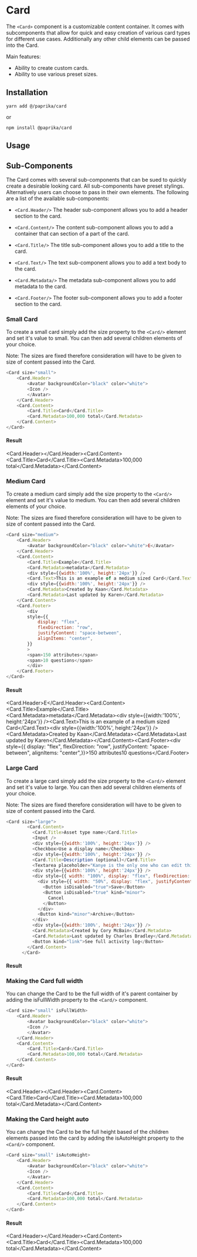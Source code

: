 
# Card

The `<Card>` component is a customizable content container. It comes with subcomponents that allow for quick and easy creation of various card types for different use cases. Additionally any other child elements can be passed into the Card.


Main features:

- Ability to create custom cards.
- Ability to use various preset sizes.

## Installation

```
yarn add @/paprika/card
```
or
```
npm install @paprika/card
```

## Usage

## Sub-Components

The Card comes with several sub-components that can be sued to quickly create a desirable looking card. All sub-components have preset stylings. Alternatively users can choose to pass in their own elements. The following are a list of the available sub-components:


- `<Card.Header/>`
The header sub-component allows you to add a header section to the card.

- `<Card.Content/>`
The content sub-component allows you to add a container that can section of a part of the card.

- `<Card.Title/>`
The title sub-component allows you to add a title to the card.

- `<Card.Text/>`
The text sub-component allows you to add a text body to the card.

- `<Card.Metadata/>`
The metadata sub-component allows you to add metadata to the card.

- `<Card.Footer/>`
The footer sub-component allows you to add a footer section to the card.

### Small Card

To create a small card simply add the size property to the `<Card/>` element and set it's value to small. You can then add several children elements of your choice.

Note: The sizes are fixed therefore consideration will have to be given to size of content passed into the Card.

```js
<Card size="small">
    <Card.Header>
        <Avatar backgroundColor="black" color="white">
        <Icon />
        </Avatar>
    </Card.Header>
    <Card.Content>
        <Card.Title>Card</Card.Title>
        <Card.Metadata>100,000 total</Card.Metadata>
    </Card.Content>
</Card>
```
#### Result

<Card size="small"><Card.Header><Avatar backgroundColor="black" color="white"><Icon /></Avatar></Card.Header><Card.Content><Card.Title>Card</Card.Title><Card.Metadata>100,000 total</Card.Metadata></Card.Content></Card>

### Medium Card

To create a medium card simply add the size property to the ```<Card/>``` element and set it's value to medium. You can then add several children elements of your choice.

Note: The sizes are fixed therefore consideration will have to be given to size of content passed into the Card.

```js
<Card size="medium">
    <Card.Header>
        <Avatar backgroundColor="black" color="white">E</Avatar>
    </Card.Header>
    <Card.Content>
        <Card.Title>Example</Card.Title>
        <Card.Metadata>metadata</Card.Metadata>
        <div style={{width:'100%', height:'24px'}} />
        <Card.Text>This is an example of a medium sized Card</Card.Text>
        <div style={{width:'100%', height:'24px'}} />
        <Card.Metadata>Created by Kaan</Card.Metadata>
        <Card.Metadata>Last updated by Karen</Card.Metadata>
    </Card.Content>
    <Card.Footer>
        <div
        style={{
            display: "flex",
            flexDirection: "row",
            justifyContent: "space-between",
            alignItems: "center",
        }}
        >
        <span>150 attributes</span>
        <span>10 questions</span>
        </div>
    </Card.Footer>
</Card>
```

#### Result

<Card size="medium"><Card.Header><Avatar backgroundColor="black" color="white">E</Avatar></Card.Header><Card.Content><Card.Title>Example</Card.Title><Card.Metadata>metadata</Card.Metadata><div style={{width:'100%', height:'24px'}} /><Card.Text>This is an example of a medium sized Card</Card.Text><div style={{width:'100%', height:'24px'}} /><Card.Metadata>Created by Kaan</Card.Metadata><Card.Metadata>Last updated by Karen</Card.Metadata></Card.Content><Card.Footer><div style={{ display: "flex", flexDirection: "row", justifyContent: "space-between", alignItems: "center",}}><span>150 attributes</span><span>10 questions</span></div></Card.Footer></Card>

### Large Card


To create a large card simply add the size property to the ```<Card/>``` element and set it's value to large. You can then add several children elements of your choice.

Note: The sizes are fixed therefore consideration will have to be given to size of content passed into the Card.

```js
<Card size="large">
        <Card.Content>
          <Card.Title>Asset type name</Card.Title>
          <Input />
          <div style={{width:'100%', height:'24px'}} />
          <Checkbox>Use a display name</Checkbox>
          <div style={{width:'100%', height:'24px'}} />
          <Card.Title>Description (optional)</Card.Title>
          <Textarea placeholder="Kanye is the only one who can edit this.." />
          <div style={{width:'100%', height:'24px'}} />
          <div style={{ width: "100%", display: "flex", flexDirection: "row", justifyContent: "space-between" }}>
            <div style={{ width: "50%", display: "flex", justifyContent: "space-between" }}>
              <Button isDisabled="true">Save</Button>
              <Button isDisabled="true" kind="minor">
                Cancel
              </Button>
            </div>
            <Button kind="minor">Archive</Button>
          </div>
          <div style={{width:'100%', height:'24px'}} />
          <Card.Metadata>Created by Cory McBain</Card.Metadata>
          <Card.Metadata>Last updated by Charles Bradley</Card.Metadata>
          <Button kind="link">See full activity log</Button>
        </Card.Content>
      </Card>
```

#### Result

<DeluxeCard/>

### Making the Card full width

You can change the Card to be the full width of it's parent container by adding the isFullWidth property to the `<Card/>` component.

```js
<Card size="small" isFullWidth>
    <Card.Header>
        <Avatar backgroundColor="black" color="white">
        <Icon />
        </Avatar>
    </Card.Header>
    <Card.Content>
        <Card.Title>Card</Card.Title>
        <Card.Metadata>100,000 total</Card.Metadata>
    </Card.Content>
</Card>
```

#### Result


<Card size="small" isFullWidth><Card.Header><Avatar backgroundColor="black" color="white"><Icon /></Avatar></Card.Header><Card.Content><Card.Title>Card</Card.Title><Card.Metadata>100,000 total</Card.Metadata></Card.Content></Card>

### Making the Card height auto

You can change the Card to be the full height based of the children elements passed into the card by adding the isAutoHeight property to the `<Card/>` component.

```js
<Card size="small" isAutoHeight>
    <Card.Header>
        <Avatar backgroundColor="black" color="white">
        <Icon />
        </Avatar>
    </Card.Header>
    <Card.Content>
        <Card.Title>Card</Card.Title>
        <Card.Metadata>100,000 total</Card.Metadata>
    </Card.Content>
</Card>
```

#### Result

<Card size="small" isAutoHeight><Card.Header><Avatar backgroundColor="black" color="white"><Icon /></Avatar></Card.Header><Card.Content><Card.Title>Card</Card.Title><Card.Metadata>100,000 total</Card.Metadata></Card.Content></Card>

